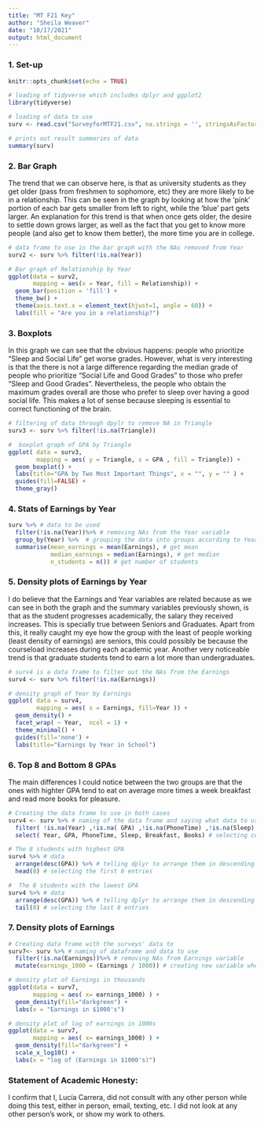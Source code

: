 ```yaml
---
title: "MT F21 Key"
author: "Sheila Weaver"
date: "10/17/2021"
output: html_document
---
```


### 1. Set-up

```r

knitr::opts_chunk$set(echo = TRUE)

# loading of tidyverse which includes dplyr and ggplot2
library(tidyverse)

# loading of data to use
surv <- read.csv("SurveyforMTF21.csv", na.strings = '', stringsAsFactors = TRUE)

# prints out result summaries of data
summary(surv)

```

### 2. Bar Graph

The trend that we can observe here, is that as university students as they get older (pass from freshmen to sophomore, etc) they are more likely to be in a relationship. This can be seen in the graph by looking at how the 'pink' portion of each bar gets smaller from left to right, while the 'blue' part gets larger. An explanation for this trend is that when once gets older, the desire to settle down grows larger, as well as the fact that you get to know more people (and also get to know them better), the more time you are in college.

```r
# data frame to use in the bar graph with the NAs removed from Year
surv2 <- surv %>% filter(!is.na(Year))

# Bar graph of Relationship by Year
ggplot(data = surv2, 
       mapping = aes(x = Year, fill = Relationship)) +
  geom_bar(position = 'fill') +
  theme_bw() +
  theme(axis.text.x = element_text(hjust=1, angle = 60)) +
  labs(fill = "Are you in a relationship?")

```

###  3. Boxplots

In this graph we can see that the obvious happens: people who prioritize "Sleep and Social Life" get worse grades. However, what is very interesting is that the there is not a large difference regarding the median grade of people who prioritize "Social Life and Good Grades" to those who prefer "Sleep and Good Grades". Nevertheless, the people who obtain the maximum grades overall are those who prefer to sleep over having a good social life. This makes a lot of sense because sleeping is essential to correct functioning of the brain.

```r
# filtering of data through dpylr to remove NA in Triangle
surv3 <- surv %>% filter(!is.na(Triangle))

#  boxplot graph of GPA by Triangle
ggplot( data = surv3, 
        mapping = aes( y = Triangle, x = GPA , fill = Triangle)) +
  geom_boxplot() +
  labs(title="GPA by Two Most Important Things", x = "", y = "" ) +
  guides(fill=FALSE) +
  theme_gray()
```

### 4. Stats of Earnings by Year

```r
surv %>% # data to be used
  filter(!is.na(Year))%>% # removing NAs from the Year variable
  group_by(Year) %>%  # grouping the data into groups according to Year (freshmen, sophomore, etc)
  summarise(mean_earnings = mean(Earnings), # get mean
            median_earnings = median(Earnings), # get median
            n_students = n()) # get number of students

```

### 5. Density plots of Earnings by Year
I do believe that the Earnings and Year variables are related because  as we can see in both the graph and the summary variables previously shown, is that as the student progresses academically, the salary they received increases. This is specially true between Seniors and Graduates. Apart from this, it really caught my eye how the group with the least of people working (least density of earnings) are seniors, this could possibly be because the courseload increases during each academic year. Another very noticeable trend is that graduate students tend to earn a lot more than undergraduates.

```r
# surv4 is a data frame to filter out the NAs from the Earnings
surv4 <- surv %>% filter(!is.na(Earnings))

# density graph of Year by Earnings
ggplot( data = surv4,
        mapping = aes( x = Earnings, fill=Year )) +
  geom_density() +
  facet_wrap( ~ Year,  ncol = 1) + 
  theme_minimal() +
  guides(fill='none') +
  labs(title="Earnings by Year in School")

```

### 6. Top 8 and Bottom 8 GPAs

The main differences I could notice between the two groups are that the ones with highter GPA tend to eat on average more times a week breakfast and read more books for pleasure.

```r
# Creating the data frame to use in both cases
surv4 <- surv %>% # naming of the data frame and saying what data to use
  filter( !is.na(Year) ,!is.na( GPA) ,!is.na(PhoneTime) ,!is.na(Sleep) ,!is.na( Breakfast) ,!is.na(Books)) %>% # removal of NAs
  select( Year, GPA, PhoneTime, Sleep, Breakfast, Books) # selecting columns to appear

# The 8 students with highest GPA
surv4 %>% # data
  arrange(desc(GPA)) %>% # telling dplyr to arrange them in descending order according to GPA
  head(8) # selecting the first 8 entries

#  The 8 students with the lowest GPA
surv4 %>% # data
  arrange(desc(GPA)) %>% # telling dplyr to arrange them in descending order according to GPA
  tail(8) # selecting the last 8 entries

```

### 7. Density plots of Earnings

```r
# Creating data frame with the surveys' data to 
surv7<- surv %>% # naming of dataframe and data to use
  filter(!is.na(Earnings))%>% # removing NAs from Earnings variable
  mutate(earnings_1000 = (Earnings / 1000)) # creating new variable where Earning's appears in 1000s of dollars

# density plot of Earnings in thousands
ggplot(data = surv7, 
       mapping = aes( x= earnings_1000) ) +
  geom_density(fill="darkgreen") +
  labs(x = "Earnings in $1000's")

# density plot of log of earnings in 1000s
ggplot(data = surv7, 
       mapping = aes( x= earnings_1000) ) +
  geom_density(fill="darkgreen") +
  scale_x_log10() +
  labs(x = "log of (Earnings in $1000's)")

```

### Statement of Academic Honesty:

I confirm that I, Lucía Carrera, did not consult with any other person while doing this test, either in person, email, texting, etc. I did not look at any other person's work, or show my work to others.  






